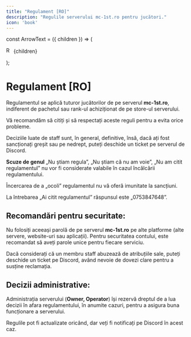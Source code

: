 ```yaml
---
title: "Regulament [RO]"
description: "Regulile serverului mc-1st.ro pentru jucători."
icon: 'book'
---
```



const ArrowText = ({ children }) => (
  <p>
    <img src="/emojis/redarrow.png" alt="Red Arrow" width="16" height="16" style={{ verticalAlign: "middle", marginRight: "8px" }} />
    {children}
  </p>
);

# Regulament [RO]

<ArrowText>Regulamentul se aplică tuturor jucătorilor de pe serverul **mc-1st.ro**, indiferent de pachetul sau rank-ul achiziționat de pe store-ul serverului.</ArrowText>

<ArrowText>Vă recomandăm să citiți și să respectați aceste reguli pentru a evita orice probleme.</ArrowText>

<ArrowText>Deciziile luate de staff sunt, în general, definitive, însă, dacă ați fost sancționați greșit sau pe nedrept, puteți deschide un ticket pe serverul de Discord.</ArrowText>

<ArrowText>**Scuze de genul** „Nu știam regula”, „Nu știam că nu am voie”, „Nu am citit regulamentul” nu vor fi considerate valabile în cazul încălcării regulamentului.</ArrowText>

<ArrowText>Încercarea de a „ocoli” regulamentul nu vă oferă imunitate la sancțiuni.</ArrowText>

<ArrowText>La întrebarea „Ai citit regulamentul” răspunsul este „0753847648”.</ArrowText>

## Recomandări pentru securitate:

<ArrowText>Nu folosiți aceeași parolă de pe serverul **mc-1st.ro** pe alte platforme (alte servere, website-uri sau aplicații). Pentru securitatea contului, este recomandat să aveți parole unice pentru fiecare serviciu.</ArrowText>

<ArrowText>Dacă considerați că un membru staff abuzează de atribuțiile sale, puteți deschide un ticket pe Discord, având nevoie de dovezi clare pentru a susține reclamația.</ArrowText>

## Decizii administrative:

<ArrowText>Administrația serverului (**Owner, Operator**) își rezervă dreptul de a lua decizii în afara regulamentului, în anumite cazuri, pentru a asigura buna funcționare a serverului.</ArrowText>

<ArrowText>Regulile pot fi actualizate oricând, dar veți fi notificați pe Discord în acest caz.</ArrowText>

